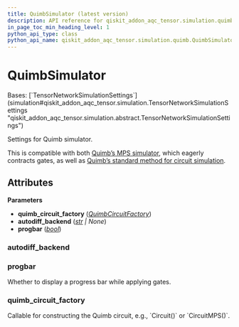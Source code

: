 ```yaml
---
title: QuimbSimulator (latest version)
description: API reference for qiskit_addon_aqc_tensor.simulation.quimb.QuimbSimulator in the latest version of qiskit-addon-aqc-tensor
in_page_toc_min_heading_level: 1
python_api_type: class
python_api_name: qiskit_addon_aqc_tensor.simulation.quimb.QuimbSimulator
---
```


# QuimbSimulator

<Class id="qiskit_addon_aqc_tensor.simulation.quimb.QuimbSimulator" isDedicatedPage={true} github="https://github.com/Qiskit/qiskit-addon-aqc-tensor/tree/stable/0.1/qiskit_addon_aqc_tensor/simulation/quimb/__init__.py#L75-L101" signature="QuimbSimulator(quimb_circuit_factory, autodiff_backend=None, progbar=False)[source]" modifiers="class">
  Bases: [`TensorNetworkSimulationSettings`](simulation#qiskit_addon_aqc_tensor.simulation.TensorNetworkSimulationSettings "qiskit_addon_aqc_tensor.simulation.abstract.TensorNetworkSimulationSettings")

  Settings for Quimb simulator.

  This is compatible with both [Quimb’s MPS simulator](https://quimb.readthedocs.io/en/latest/tensor-circuit-mps.html), which eagerly contracts gates, as well as [Quimb’s standard method for circuit simulation](https://quimb.readthedocs.io/en/latest/tensor-circuit.html).

  ## Attributes

  **Parameters**

  *   **quimb\_circuit\_factory** ([*QuimbCircuitFactory*](simulation-quimb-quimb-circuit-factory "qiskit_addon_aqc_tensor.simulation.quimb.QuimbCircuitFactory"))
  *   **autodiff\_backend** ([*str*](https://docs.python.org/3/library/stdtypes.html#str "(in Python v3.13)") *| None*)
  *   **progbar** ([*bool*](https://docs.python.org/3/library/functions.html#bool "(in Python v3.13)"))

  ### autodiff\_backend

  <Attribute id="qiskit_addon_aqc_tensor.simulation.quimb.QuimbSimulator.autodiff_backend" attributeTypeHint="Optional[str]" attributeValue="None" />

  ### progbar

  <Attribute id="qiskit_addon_aqc_tensor.simulation.quimb.QuimbSimulator.progbar" attributeTypeHint="bool" attributeValue="False">
    Whether to display a progress bar while applying gates.
  </Attribute>

  ### quimb\_circuit\_factory

  <Attribute id="qiskit_addon_aqc_tensor.simulation.quimb.QuimbSimulator.quimb_circuit_factory" attributeTypeHint="QuimbCircuitFactory">
    Callable for constructing the Quimb circuit, e.g., `Circuit()` or `CircuitMPS()`.
  </Attribute>
</Class>

